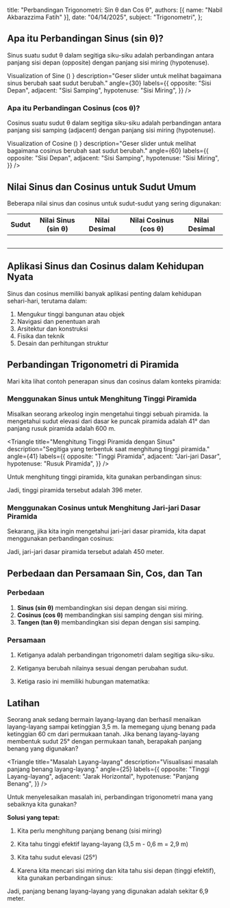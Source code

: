 
  title: "Perbandingan Trigonometri: Sin θ dan Cos θ",
  authors: [{ name: "Nabil Akbarazzima Fatih" }],
  date: "04/14/2025",
  subject: "Trigonometri",
};

## Apa itu Perbandingan Sinus (sin θ)?

Sinus suatu sudut θ dalam segitiga siku-siku adalah perbandingan antara panjang sisi depan (opposite) dengan panjang sisi miring (hypotenuse).

<BlockMath math="\sin \theta = \frac{\text{sisi depan}}{\text{sisi miring}}" />

<div className="mt-4">
  <Triangle
    title={
      <>
        Visualization of Sine (<InlineMath math="\sin \theta" />)
      </>
    }
    description="Geser slider untuk melihat bagaimana sinus berubah saat sudut berubah."
    angle={30}
    labels={{
      opposite: "Sisi Depan",
      adjacent: "Sisi Samping",
      hypotenuse: "Sisi Miring",
    }}
  />
</div>

### Apa itu Perbandingan Cosinus (cos θ)?

Cosinus suatu sudut θ dalam segitiga siku-siku adalah perbandingan antara panjang sisi samping (adjacent) dengan panjang sisi miring (hypotenuse).

<BlockMath math="\cos \theta = \frac{\text{sisi samping}}{\text{sisi miring}}" />

<div className="mt-4">
  <Triangle
    title={
      <>
        Visualization of Cosine (<InlineMath math="\cos \theta" />)
      </>
    }
    description="Geser slider untuk melihat bagaimana cosinus berubah saat sudut berubah."
    angle={60}
    labels={{
      opposite: "Sisi Depan",
      adjacent: "Sisi Samping",
      hypotenuse: "Sisi Miring",
    }}
  />
</div>

## Nilai Sinus dan Cosinus untuk Sudut Umum

Beberapa nilai sinus dan cosinus untuk sudut-sudut yang sering digunakan:

| Sudut                     | Nilai Sinus (sin θ)                      | Nilai Desimal              | Nilai Cosinus (cos θ)                    | Nilai Desimal              |
| ------------------------- | ---------------------------------------- | -------------------------- | ---------------------------------------- | -------------------------- |
| <InlineMath math="0°" />  | <InlineMath math="0" />                  | <InlineMath math="0" />    | <InlineMath math="1" />                  | <InlineMath math="1" />    |
| <InlineMath math="30°" /> | <InlineMath math="\frac{1}{2}" />        | <InlineMath math="0,5" />  | <InlineMath math="\frac{\sqrt{3}}{2}" /> | <InlineMath math="0,87" /> |
| <InlineMath math="45°" /> | <InlineMath math="\frac{\sqrt{2}}{2}" /> | <InlineMath math="0,71" /> | <InlineMath math="\frac{\sqrt{2}}{2}" /> | <InlineMath math="0,71" /> |
| <InlineMath math="60°" /> | <InlineMath math="\frac{\sqrt{3}}{2}" /> | <InlineMath math="0,87" /> | <InlineMath math="\frac{1}{2}" />        | <InlineMath math="0,5" />  |
| <InlineMath math="90°" /> | <InlineMath math="1" />                  | <InlineMath math="1" />    | <InlineMath math="0" />                  | <InlineMath math="0" />    |

## Aplikasi Sinus dan Cosinus dalam Kehidupan Nyata

Sinus dan cosinus memiliki banyak aplikasi penting dalam kehidupan sehari-hari, terutama dalam:

1. Mengukur tinggi bangunan atau objek
2. Navigasi dan penentuan arah
3. Arsitektur dan konstruksi
4. Fisika dan teknik
5. Desain dan perhitungan struktur

## Perbandingan Trigonometri di Piramida

Mari kita lihat contoh penerapan sinus dan cosinus dalam konteks piramida:

### Menggunakan Sinus untuk Menghitung Tinggi Piramida

Misalkan seorang arkeolog ingin mengetahui tinggi sebuah piramida. Ia mengetahui sudut elevasi dari dasar ke puncak piramida adalah 41° dan panjang rusuk piramida adalah 600 m.

<Triangle
  title="Menghitung Tinggi Piramida dengan Sinus"
  description="Segitiga yang terbentuk saat menghitung tinggi piramida."
  angle={41}
  labels={{
    opposite: "Tinggi Piramida",
    adjacent: "Jari-jari Dasar",
    hypotenuse: "Rusuk Piramida",
  }}
/>

Untuk menghitung tinggi piramida, kita gunakan perbandingan sinus:

<div className="flex flex-col gap-4">
  <BlockMath math="\sin 41° = \frac{\text{tinggi piramida}}{\text{rusuk piramida}}" />
  <BlockMath math="\sin 41° = \frac{x \text{ m}}{600 \text{ m}}" />
  <BlockMath math="0,66 = \frac{x \text{ m}}{600 \text{ m}}" />
  <BlockMath math="x = 0,66 \times 600 \text{ m} = 396 \text{ m}" />
</div>

Jadi, tinggi piramida tersebut adalah 396 meter.

### Menggunakan Cosinus untuk Menghitung Jari-jari Dasar Piramida

Sekarang, jika kita ingin mengetahui jari-jari dasar piramida, kita dapat menggunakan perbandingan cosinus:

<div className="flex flex-col gap-4">
  <BlockMath math="\cos 41° = \frac{\text{jari-jari dasar piramida}}{\text{rusuk piramida}}" />
  <BlockMath math="\cos 41° = \frac{x \text{ m}}{600 \text{ m}}" />
  <BlockMath math="0,75 = \frac{x \text{ m}}{600 \text{ m}}" />
  <BlockMath math="x = 0,75 \times 600 \text{ m} = 450 \text{ m}" />
</div>

Jadi, jari-jari dasar piramida tersebut adalah 450 meter.

## Perbedaan dan Persamaan Sin, Cos, dan Tan

### Perbedaan

1. **Sinus (sin θ)** membandingkan sisi depan dengan sisi miring.
2. **Cosinus (cos θ)** membandingkan sisi samping dengan sisi miring.
3. **Tangen (tan θ)** membandingkan sisi depan dengan sisi samping.

### Persamaan

1. Ketiganya adalah perbandingan trigonometri dalam segitiga siku-siku.
2. Ketiganya berubah nilainya sesuai dengan perubahan sudut.
3. Ketiga rasio ini memiliki hubungan matematika:

   <BlockMath math="\tan \theta = \frac{\sin \theta}{\cos \theta}" />

## Latihan

Seorang anak sedang bermain layang-layang dan berhasil menaikan layang-layang sampai ketinggian 3,5 m. Ia memegang ujung benang pada ketinggian 60 cm dari permukaan tanah. Jika benang layang-layang membentuk sudut 25° dengan permukaan tanah, berapakah panjang benang yang digunakan?

<Triangle
  title="Masalah Layang-layang"
  description="Visualisasi masalah panjang benang layang-layang."
  angle={25}
  labels={{
    opposite: "Tinggi Layang-layang",
    adjacent: "Jarak Horizontal",
    hypotenuse: "Panjang Benang",
  }}
/>

Untuk menyelesaikan masalah ini, perbandingan trigonometri mana yang sebaiknya kita gunakan?

**Solusi yang tepat:**

1. Kita perlu menghitung panjang benang (sisi miring)
2. Kita tahu tinggi efektif layang-layang (3,5 m - 0,6 m = 2,9 m)
3. Kita tahu sudut elevasi (25°)
4. Karena kita mencari sisi miring dan kita tahu sisi depan (tinggi efektif), kita gunakan perbandingan sinus:

   <div className="flex flex-col gap-4">
     <BlockMath math="\sin 25° = \frac{\text{tinggi efektif}}{\text{panjang benang}}" />
     <BlockMath math="\sin 25° = \frac{2,9 \text{ m}}{x \text{ m}}" />
     <BlockMath math="0,42 = \frac{2,9 \text{ m}}{x \text{ m}}" />
     <BlockMath math="x = \frac{2,9 \text{ m}}{0,42} = 6,9 \text{ m}" />
   </div>

Jadi, panjang benang layang-layang yang digunakan adalah sekitar 6,9 meter.
